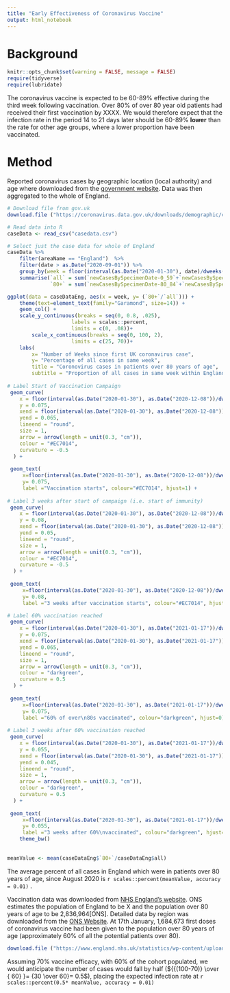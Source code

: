 ```yaml
---
title: "Early Effectiveness of Coronavirus Vaccine"
output: html_notebook
---
```


# Background

```r
knitr::opts_chunk$set(warning = FALSE, message = FALSE)
require(tidyverse)
require(lubridate)

```

The coronavirus vaccine is expected to be 60-89% effective during the third week following vaccination. Over 80% of over 80 year old patients had received their first vaccination by XXXX. We would therefore expect that the infection rate in the period 14 to 21 days later should be 60-89% **lower** than the rate for other age groups, where a lower proportion have been vaccinated.

# Method

Reported coronavirus cases by geographic location (local authority) and age where downloaded from the [government website](https://coronavirus.data.gov.uk/downloads/demographic/cases/specimenDate_ageDemographic-unstacked.csv). Data was then aggregated to the whole of England.

```r
# Download file from gov.uk
download.file ("https://coronavirus.data.gov.uk/downloads/demographic/cases/specimenDate_ageDemographic-unstacked.csv", "casedata.csv", mode="wb")

# Read data into R
caseData <- read_csv("casedata.csv")

# Select just the case data for whole of England
caseData %>%
    filter(areaName == "England")  %>%
    filter(date > as.Date("2020-09-01")) %>%
    group_by(week = floor(interval(as.Date("2020-01-30"), date)/dweeks())) %>%
    summarise(`all` = sum(`newCasesBySpecimenDate-0_59`+`newCasesBySpecimenDate-60+`),
              `80+` = sum(`newCasesBySpecimenDate-80_84`+`newCasesBySpecimenDate-85_89`+`newCasesBySpecimenDate-90+`)) -> caseDataEng

ggplot(data = caseDataEng, aes(x = week, y= (`80+`/`all`))) +
    theme(text=element_text(family="Garamond", size=14)) +
    geom_col() +
    scale_y_continuous(breaks = seq(0, 0.8, .025),
                     labels = scales::percent, 
                     limits = c(0, .08))+
        scale_x_continuous(breaks = seq(0, 100, 2),
                     limits = c(25, 70))+
    labs(
        x= "Number of Weeks since first UK coronavirus case",
        y= "Percentage of all cases in same week",
        title = "Coronovirus cases in patients over 80 years of age",
        subtitle = "Proportion of all cases in same week within England")+
    
# Label Start of Vaccination Campaign
 geom_curve(
    x = floor(interval(as.Date("2020-01-30"), as.Date("2020-12-08"))/dweeks())-5, 
    y = 0.075,
    xend = floor(interval(as.Date("2020-01-30"), as.Date("2020-12-08"))/dweeks()), 
    yend = 0.065,
    lineend = "round",
    size = 1, 
    arrow = arrow(length = unit(0.3, "cm")),
    colour = "#EC7014",
    curvature = -0.5
  ) +
    
 geom_text(
     x=floor(interval(as.Date("2020-01-30"), as.Date("2020-12-08"))/dweeks())-5.5, 
     y= 0.075, 
     label ="Vaccination starts", colour="#EC7014", hjust=1) +
 
# Label 3 weeks after start of campaign (i.e. start of immunity)   
 geom_curve(
    x = floor(interval(as.Date("2020-01-30"), as.Date("2020-12-08"))/dweeks())-2,
    y = 0.08,
    xend = floor(interval(as.Date("2020-01-30"), as.Date("2020-12-08"))/dweeks())+3, 
    yend = 0.05,
    lineend = "round",
    size = 1, 
    arrow = arrow(length = unit(0.3, "cm")),
    colour = "#EC7014",
    curvature = -0.5
  ) +
    
 geom_text(
     x=floor(interval(as.Date("2020-01-30"), as.Date("2020-12-08"))/dweeks())-2.5, 
     y= 0.08, 
     label ="3 weeks after vaccination starts", colour="#EC7014", hjust=1) +

# Label 60% vaccination reached
 geom_curve(
    x = floor(interval(as.Date("2020-01-30"), as.Date("2021-01-17"))/dweeks())+5,
    y = 0.075,
    xend = floor(interval(as.Date("2020-01-30"), as.Date("2021-01-17"))/dweeks()), 
    yend = 0.065,
    lineend = "round",
    size = 1, 
    arrow = arrow(length = unit(0.3, "cm")),
    colour = "darkgreen",
    curvature = 0.5
  ) +
    
 geom_text(
     x=floor(interval(as.Date("2020-01-30"), as.Date("2021-01-17"))/dweeks())+5.5, 
     y= 0.075, 
     label ="60% of over\n80s vaccinated", colour="darkgreen", hjust=0) +
    
# Label 3 weeks after 60% vaccination reached
 geom_curve(
    x = floor(interval(as.Date("2020-01-30"), as.Date("2021-01-17"))/dweeks())+8,
    y = 0.055,
    xend = floor(interval(as.Date("2020-01-30"), as.Date("2021-01-17"))/dweeks())+3, 
    yend = 0.045,
    lineend = "round",
    size = 1, 
    arrow = arrow(length = unit(0.3, "cm")),
    colour = "darkgreen",
    curvature = 0.5
  ) +
    
 geom_text(
     x=floor(interval(as.Date("2020-01-30"), as.Date("2021-01-17"))/dweeks())+8.5, 
     y= 0.055, 
     label ="3 weeks after 60%\nvaccinated", colour="darkgreen", hjust=0) +
    theme_bw()
    
        
meanValue <- mean(caseDataEng$`80+`/caseDataEng$all)
```

The average percent of all cases in England which were in patients over 80 years of age, since August 2020 is `r scales::percent(meanValue, accuracy = 0.01)` .

Vaccination data was downloaded from [NHS England's website](https://www.england.nhs.uk/statistics/statistical-work-areas/covid-19-vaccinations/). ONS estimates the population of England to be X and the population over 80 years of age to be 2,836,964[ONS]. Detailed data by region was downloaded from the [ONS Website](https://www.ons.gov.uk/visualisations/dvc845/poppyramids/pyramids/datadownload.xlsx). At 17th January, 1,684,673 first doses of coronavirus vaccine had been given to the population over 80 years of age (approximately 60% of all the potential patients over 80).

```r

download.file ("https://www.england.nhs.uk/statistics/wp-content/uploads/sites/2/2021/01/COVID-19-weekly-announced-vaccinations-21-January-2021.xlsx", "vaccinedata.csv", mode="wb")
```

Assuming 70% vaccine efficacy, with 60% of the cohort populated, we would anticipate the number of cases would fall by half (${{(100-70)} \over { 60} }= {30 \over 60}= 0.5$), placing the expected infection rate at `r scales::percent(0.5* meanValue, accuracy = 0.01)`

